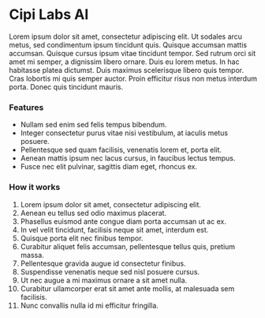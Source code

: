 # Cipi Labs AI

Lorem ipsum dolor sit amet, consectetur adipiscing elit. Ut sodales arcu metus, sed condimentum ipsum tincidunt quis. Quisque accumsan mattis accumsan. Quisque cursus ipsum vitae tincidunt tempor. Sed rutrum orci sit amet mi semper, a dignissim libero ornare. Duis eu lorem metus. In hac habitasse platea dictumst. Duis maximus scelerisque libero quis tempor. Cras lobortis mi quis semper auctor. Proin efficitur risus non metus interdum porta. Donec quis tincidunt mauris.

### Features
- Nullam sed enim sed felis tempus bibendum.
- Integer consectetur purus vitae nisi vestibulum, at iaculis metus posuere.
- Pellentesque sed quam facilisis, venenatis lorem et, porta elit.
- Aenean mattis ipsum nec lacus cursus, in faucibus lectus tempus.
- Fusce nec elit pulvinar, sagittis diam eget, rhoncus ex.

### How it works
1. Lorem ipsum dolor sit amet, consectetur adipiscing elit.
2. Aenean eu tellus sed odio maximus placerat.
3. Phasellus euismod ante congue diam porta accumsan ut ac ex.
4. In vel velit tincidunt, facilisis neque sit amet, interdum est.
5. Quisque porta elit nec finibus tempor.
6. Curabitur aliquet felis accumsan, pellentesque tellus quis, pretium massa.
7. Pellentesque gravida augue id consectetur finibus.
8. Suspendisse venenatis neque sed nisl posuere cursus.
9. Ut nec augue a mi maximus ornare a sit amet nulla.
10. Curabitur ullamcorper erat sit amet ante mollis, at malesuada sem facilisis.
11. Nunc convallis nulla id mi efficitur fringilla.